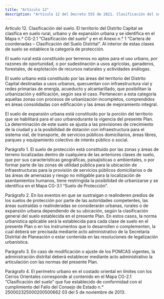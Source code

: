 ```yaml
---
title: "Artículo 12"
description: "Artículo 12 del Decreto 555 de 2021. Clasificación del suelo."
---
```


Artículo 12. Clasificación del suelo. El territorio del Distrito Capital se clasifica en suelo rural, urbano y de expansión urbana y se identifica en el Mapa n.° CG-2.1 “Clasificación del suelo” y en el Anexo n.° 1 “Cartera de coordenadas – Clasificación del Suelo Distrital”. Al interior de estas clases de suelo se establece la categoría de protección.
 
El suelo rural está constituido por terrenos no aptos para el uso urbano, por razones de oportunidad, o por sudestinación a usos agrícolas, ganaderos, forestales, de explotación de recursos naturales y actividades análogas.
 
El suelo urbano está constituido por las áreas del territorio del Distrito Capital destinadas a usos urbanos, quecuentan con infraestructura vial y redes primarias de energía, acueducto y alcantarillado, que posibilitan la urbanización y edificación, según sea el caso. Pertenecen a esta categoría aquellas zonas con procesos de urbanización incompletos, comprendidos en áreas consolidadas con edificación y las áreas de mejoramiento integral.
 
El suelo de expansión urbana está constituido por la porción del territorio que se habilitará para el uso urbanodurante la vigencia del presente Plan. La determinación de este suelo se ajusta a las previsiones de crecimiento de la ciudad y a la posibilidad de dotación con infraestructura para el sistema vial, de transporte, de servicios públicos domiciliarios, áreas libres, parques y equipamiento colectivo de interés público o social.
 
Parágrafo 1. El suelo de protección está constituido por las zonas y áreas de terreno localizadas dentro de cualquiera de las anteriores clases de suelo, que por sus características geográficas, paisajísticas o ambientales, o por formar parte de las zonas de utilidad pública para la ubicación de infraestructuras para la provisión de servicios públicos domiciliarios o de las áreas de amenazas y riesgo no mitigable para la localización de asentamientos humanos, tiene restringida la posibilidad de urbanizarse y se identifica en el Mapa CG-3.1 “Suelo de Protección”.
 
Parágrafo 2. En los eventos en que se sustraigan o realinderen predios de los suelos de protección por parte de las autoridades competentes, las áreas sustraídas o realinderadas se considerarán urbanas, rurales o de expansión urbana dependiendo de su ubicación, según la clasificación general del suelo establecida en el presente Plan. En estos casos, la norma urbanística aplicable será la establecida para cada clase de suelo en el presente Plan o en los instrumentos que lo desarrollen o complementen, la cual deberá ser precisada mediante acto administrativo de la Secretaría Distrital de Planeación o estar contenida en las resoluciones de legalización urbanística.
 
Parágrafo 3. En caso de modificación o ajuste de los POMCAS vigentes, la administración distrital deberá establecer mediante acto administrativo la articulación con las normas del presente Plan.
 
Parágrafo 4. El perímetro urbano en el costado oriental en límites con los Cerros Orientales corresponde al contenido en el Mapa CG-2.1 “Clasificación del suelo” que fue establecido de conformidad con el cumplimiento del Fallo del Consejo de Estado n.° 250002325000200500662 03 del 5 de noviembre de 2013.